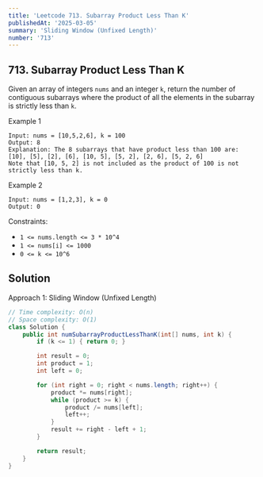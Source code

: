 ```yaml
---
title: 'Leetcode 713. Subarray Product Less Than K'
publishedAt: '2025-03-05'
summary: 'Sliding Window (Unfixed Length)'
number: '713'
---
```


## 713. Subarray Product Less Than K

Given an array of integers `nums` and an integer `k`, return the number of contiguous subarrays where the product of all the elements in the subarray is strictly less than `k`.


Example 1
`````
Input: nums = [10,5,2,6], k = 100
Output: 8
Explanation: The 8 subarrays that have product less than 100 are:
[10], [5], [2], [6], [10, 5], [5, 2], [2, 6], [5, 2, 6]
Note that [10, 5, 2] is not included as the product of 100 is not strictly less than k.
`````

Example 2
`````
Input: nums = [1,2,3], k = 0
Output: 0
`````


Constraints:

- `1 <= nums.length <= 3 * 10^4`
- `1 <= nums[i] <= 1000`
- `0 <= k <= 10^6`


## Solution
Approach 1: Sliding Window (Unfixed Length)
````JAVA
// Time complexity: O(n)
// Space complexity: O(1)
class Solution {
    public int numSubarrayProductLessThanK(int[] nums, int k) {
        if (k <= 1) { return 0; }

        int result = 0;
        int product = 1;
        int left = 0;

        for (int right = 0; right < nums.length; right++) {
            product *= nums[right];
            while (product >= k) {
                product /= nums[left];
                left++;
            }
            result += right - left + 1;
        }

        return result;
    }
}
````